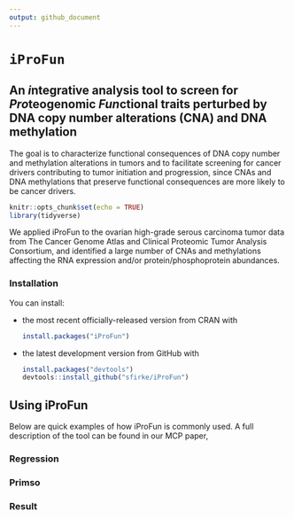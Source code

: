 ```yaml
---
output: github_document
---
```

<!-- README.md is generated from README.Rmd. Please edit that file -->

# `iProFun`

## An *i*ntegrative analysis tool to screen for *Pro*teogenomic *Fun*ctional traits perturbed by DNA copy number alterations (CNA) and DNA methylation


The goal is to characterize functional consequences of DNA copy number and methylation alterations in tumors and to facilitate screening for cancer drivers contributing to tumor initiation and progression, since CNAs and DNA methylations that preserve functional consequences are more likely to be cancer drivers. 

```r
knitr::opts_chunk$set(echo = TRUE)
library(tidyverse)
```

We applied iProFun to the ovarian high-grade serous carcinoma tumor data from The Cancer Genome Atlas and Clinical Proteomic Tumor Analysis Consortium, and identified a large number of CNAs and methylations affecting the RNA expression and/or protein/phosphoprotein abundances.

### Installation

You can install:

* the most recent officially-released version from CRAN with

    ```R
    install.packages("iProFun")
    ````

* the latest development version from GitHub with

    ```R
    install.packages("devtools")
    devtools::install_github("sfirke/iProFun")
    ````
    
    
## Using iProFun

Below are quick examples of how iProFun is commonly used.  A full description of the tool can be found in our MCP paper,

### Regression

### Primso 

### Result